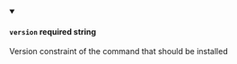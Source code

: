 
<details className="config-field" data-expandable="false" open>
<summary>

#### `version` <span class="config-field-required" data-required="false">required</span> <span class="config-field-type">string</span> <span class="config-field-default"></span>

Version constraint of the command that should be installed

</summary>



</details>
